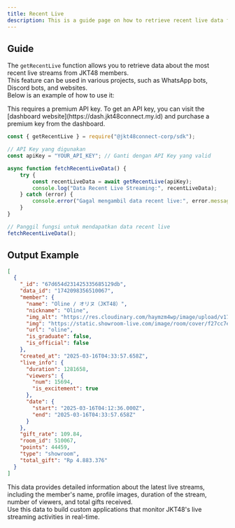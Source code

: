 ```yaml
---
title: Recent Live
description: This is a guide page on how to retrieve recent live data from JKT48 members using the JKT48Connect API.
---
```


## Guide
The `getRecentLive` function allows you to retrieve data about the most recent live streams from JKT48 members.  
This feature can be used in various projects, such as WhatsApp bots, Discord bots, and websites.  
Below is an example of how to use it:

<Note type="note" title="Note">
  This requires a premium API key. To get an API key, you can visit the [dashboard website](https://dash.jkt48connect.my.id) and purchase a premium key from the dashboard.
</Note>

```javascript:example.js showLineNumbers {1-13}
const { getRecentLive } = require("@jkt48connect-corp/sdk");

// API Key yang digunakan
const apiKey = "YOUR_API_KEY"; // Ganti dengan API Key yang valid

async function fetchRecentLiveData() {
    try {
        const recentLiveData = await getRecentLive(apiKey);
        console.log("Data Recent Live Streaming:", recentLiveData);
    } catch (error) {
        console.error("Gagal mengambil data recent live:", error.message);
    }
}

// Panggil fungsi untuk mendapatkan data recent live
fetchRecentLiveData();
```

## Output Example
```json
[
  {
    "_id": "67d654d231425335685129db",
    "data_id": "1742098356510067",
    "member": {
      "name": "Oline / オリヌ（JKT48）",
      "nickname": "Oline",
      "img_alt": "https://res.cloudinary.com/haymzm4wp/image/upload/v1730447288/assets/kabesha/oktober_2024/oline_manuel.jpg",
      "img": "https://static.showroom-live.com/image/room/cover/f27cc7e31f0e6551324bddb0cfe6981764e160fcef0731e53af327c34f721386_m.jpeg?v=1712491154",
      "url": "oline",
      "is_graduate": false,
      "is_official": false
    },
    "created_at": "2025-03-16T04:33:57.658Z",
    "live_info": {
      "duration": 1281658,
      "viewers": {
        "num": 15694,
        "is_excitement": true
      },
      "date": {
        "start": "2025-03-16T04:12:36.000Z",
        "end": "2025-03-16T04:33:57.658Z"
      }
    },
    "gift_rate": 109.84,
    "room_id": 510067,
    "points": 44459,
    "type": "showroom",
    "total_gift": "Rp 4.883.376"
  }
]
```

This data provides detailed information about the latest live streams, including the member's name, profile images, duration of the stream, number of viewers, and total gifts received.  
Use this data to build custom applications that monitor JKT48's live streaming activities in real-time.
